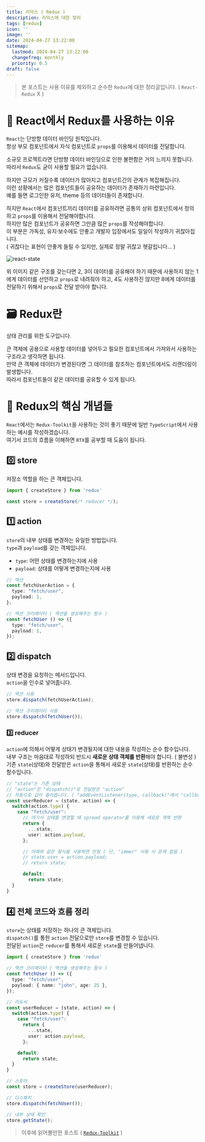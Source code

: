 ```yaml
---
title: 리덕스 ( Redux )
description: 리덕스에 대한 정리
tags: [redux]
icon: ''
image: ''
date: 2024-04-27 13:22:00
sitemap:
  lastmod: 2024-04-27 13:22:00
  changefreq: monthly
  priority: 0.5
draft: false
---
```


> 본 포스트는 사용 이유를 제외하고 순수한 `Redux`에 대한 정리글입니다. ( `React-Redux` X )

# 🫗 React에서 Redux를 사용하는 이유
`React`는 단방향 데이터 바인딩 원칙입니다.<br />
항상 부모 컴포넌트에서 자식 컴포넌트로 `props`를 이용해서 데이터를 전달합니다.<br />

소규모 프로젝트라면 단방향 데이터 바인딩으로 인한 불편함은 거의 느끼지 못합니다.<br />
따라서 `Redux`도 굳이 사용할 필요가 없습니다.<br />

하지만 규모가 커질수록 데이터가 많아지고 컴포넌트간의 관계가 복잡해집니다.<br />
이런 상황에서는 많은 컴포넌트들이 공유하는 데이터가 존재하기 마련입니다.<br />
예를 들면 로그인한 유저, theme 등의 데이터들이 존재합니다.<br />

하지만 `React`에서 컴포넌트끼리 데이터를 공유하려면 공통의 상위 컴포넌트에서 정의하고 `props`를 이용해서 전달해야합니다.<br />
하지만 많은 컴포넌트가 공유하면 그만큼 많은 `props`를 작성해야합니다.<br />
이 부분은 가독성, 유지·보수에도 안좋고 개발자 입장에서도 일일이 작성하기 귀찮아집니다.<br />
( 귀찮다는 표현이 안좋게 들릴 수 있지만, 실제로 정말 귀찮고 헷갈립니다... )

![react-state](/images/state-management/redux/redux.png)

위 이미지 같은 구조를 갖는다면 2, 3이 데이터를 공유해야 하기 때문에 사용하지 않는 1에게 데이터를 선언하고 `props`로 내려줘야 하고, 4도 사용하진 않지만 8에게 데이터를 전달하기 위해서 `props`로 전달 받아야 합니다.

# 🗃️ Redux란
상태 관리를 위한 도구입니다.<br />

큰 객체에 공용으로 사용할 데이터를 넣어두고 필요한 컴포넌트에서 가져와서 사용하는 구조라고 생각하면 됩니다.<br />
만약 큰 객체에 데이터가 변경된다면 그 데이터를 참조하는 컴포넌트에서도 리랜더링이 발생합니다.<br />
따라서 컴포넌트들이 같은 데이터를 공유할 수 있게 됩니다.<br />

# 📑 Redux의 핵심 개념들
`React`에서는 `Redux-Toolkit`을 사용하는 것이 좋기 때문에 일반 `TypeScript`에서 사용하는 예시를 작성하겠습니다.<br />
여기서 코드의 흐름을 이해하면 `RTX`를 공부할 때 도움이 됩니다.<br />

## 0️⃣ store
저장소 역할을 하는 큰 객체입니다.<br />

```ts showLineNumbers
import { createStore } from 'redux'

const store = createStore(/* reducer */);
```

## 1️⃣ action
`store`의 내부 상태를 변경하는 유일한 방법입니다.<br />
`type`과 `payload`를 갖는 객체입니다.<br />

+ `type`: 어떤 상태를 변경하는지에 사용
+ `payload`: 상태를 어떻게 변경하는지에 사용

```ts showLineNumbers
// 액션
const fetchUserAction = {
  type: "fetch/user",
  payload: 1,
};

// 액션 크리에이터 ( 액션을 생성해주는 함수 )
const fetchUser () => ({
  type: "fetch/user",
  payload: 1,
});
```

## 2️⃣ dispatch
상태 변경을 요청하는 메서드입니다.<br />
`action`을 인수로 넣어줍니다.<br />

```ts showLineNumbers
// 액션 사용
store.dispatch(fetchUserAction);

// 액션 크리에이터 사용
store.dispatch(fetchUser());
```

### 3️⃣ reducer
`action`에 의해서 어떻게 상태가 변경될지에 대한 내용을 작성하는 순수 함수입니다.<br />
내부 구조는 마음대로 작성하되 반드시 **새로운 상태 객체를 반환**해야 합니다. ( 불변성 )<br />
기존 `state`(상태)와 전달받은 `action`을 통해서 새로운 `state`(상태)를 반환하는 순수 함수입니다.<br />

```ts showLineNumbers
// "state"는 기존 상태
// "action"은 "dispatch()"로 전달받은 "action"
// 자동으로 값이 들어옵니다. ( "addEventListener(type, callback)"에서 "callback(event)"의 매개변수로 "event" 객체가 들어오는 것처럼 내부적으로 처리 )
const userReducer = (state, action) => {
  switch(action.type) {
    case "fetch/user":
      // 여기서 상태를 변경할 때 spread operator를 이용해 새로운 객체 반환
      return {
        ...state,
        user: action.payload,
      };

      // 아래와 같은 형식을 사용하면 안됨 ( 단, "immer" 사용 시 문제 없음 )
      // state.user = action.payload;
      // return state;

      default:
        return state;
  }
}
```

## 4️⃣ 전체 코드와 흐름 정리
`store`는 상태를 저장하는 하나의 큰 객체입니다.<br />
`dispatch()`를 통한 `action` 전달으로만 `store`를 변경할 수 있습니다.<br />
전달된 `action`은 `reducer`를 통해서 새로운 `state`를 만들어냅니다.<br />

```ts showLineNumbers
import { createStore } from 'redux'

// 액션 크리에이터 ( 액션을 생성해주는 함수 )
const fetchUser () => ({
  type: "fetch/user",
  payload: { name: "john", age: 25 },
});

// 리듀서
const userReducer = (state, action) => {
  switch(action.type) {
    case "fetch/user":
      return {
        ...state,
        user: action.payload,
      };

    default:
      return state;
  }
}

// 스토어
const store = createStore(userReducer);

// 디스패치
store.dispatch(fetchUser());

// 내부 상태 확인
store.getState();
```

> 이후에 읽어볼만한 포스트 ( [`Redux-Toolkit`](/state-management/redux-toolkit) )